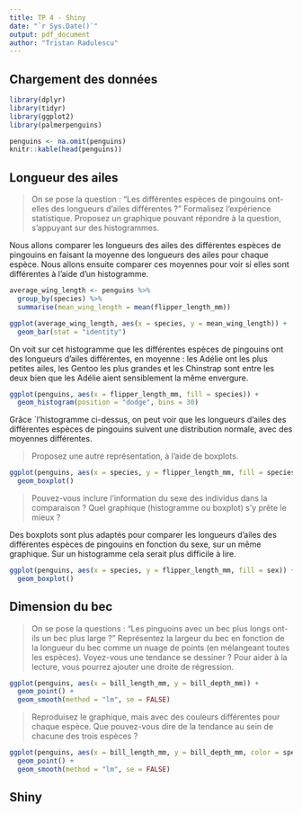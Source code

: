 ```yaml
---
title: TP 4 - Shiny
date: "`r Sys.Date()`"
output: pdf_document
author: "Tristan Radulescu"
---
```

## Chargement des données

```r
library(dplyr)
library(tidyr)
library(ggplot2)
library(palmerpenguins)
```
```r
penguins <- na.omit(penguins)
knitr::kable(head(penguins))
```
## Longueur des ailes
> On se pose la question : "Les différentes espèces de pingouins ont-elles des longueurs d'ailes différentes ?"
> Formalisez l'expérience statistique.
> Proposez un graphique pouvant répondre à la question, s'appuyant sur des histogrammes.

Nous allons comparer les longueurs des ailes des différentes espèces de pingouins en faisant la moyenne des longueurs des ailes pour chaque espèce. Nous allons ensuite comparer ces moyennes pour voir si elles sont différentes à l'aide d'un histogramme.

```r
average_wing_length <- penguins %>%
  group_by(species) %>%
  summarise(mean_wing_length = mean(flipper_length_mm))

ggplot(average_wing_length, aes(x = species, y = mean_wing_length)) +
  geom_bar(stat = "identity")
```

On voit sur cet histogramme que les différentes espèces de pingouins ont des longueurs d'ailes différentes, en moyenne : les Adélie ont les plus petites ailes, les Gentoo les plus grandes et les Chinstrap sont entre les deux bien que les Adélie aient sensiblement la même envergure.

```r
ggplot(penguins, aes(x = flipper_length_mm, fill = species)) +
  geom_histogram(position = "dodge", bins = 30)
```

Grâce `l'histogramme ci-dessus, on peut voir que les longueurs d'ailes des différentes espèces de pingouins suivent une distribution normale, avec des moyennes différentes.

> Proposez une autre représentation, à l’aide de boxplots.

```r
ggplot(penguins, aes(x = species, y = flipper_length_mm, fill = species)) +
  geom_boxplot()
```

> Pouvez-vous inclure l’information du sexe des individus dans la comparaison ? Quel graphique (histogramme ou boxplot) s’y prête le mieux ?

Des boxplots sont plus adaptés pour comparer les longueurs d'ailes des différentes espèces de pingouins en fonction du sexe, sur un même graphique. Sur un histogramme cela serait plus difficile à lire.

```r
ggplot(penguins, aes(x = species, y = flipper_length_mm, fill = sex)) +
  geom_boxplot()
```

## Dimension du bec
> On se pose la questions : "Les pinguoins avec un bec plus longs ont-ils un bec plus large ?"
> Représentez la largeur du bec en fonction de la longueur du bec comme un nuage de points (en mélangeant toutes les espèces). Voyez-vous une tendance se dessiner ? Pour aider à la lecture, vous pourrez ajouter une droite de régression.

```r
ggplot(penguins, aes(x = bill_length_mm, y = bill_depth_mm)) +
  geom_point() +
  geom_smooth(method = "lm", se = FALSE)
```

> Reproduisez le graphique, mais avec des couleurs différentes pour chaque espèce. Que pouvez-vous dire de la tendance au sein de chacune des trois espèces ?

```r
ggplot(penguins, aes(x = bill_length_mm, y = bill_depth_mm, color = species)) +
  geom_point() +
  geom_smooth(method = "lm", se = FALSE)
```

## Shiny
